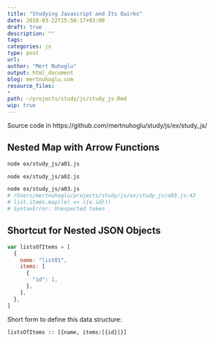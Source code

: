 ```yaml
---
title: "Studying Javascript and Its Quirks"
date: 2018-03-22T15:50:17+03:00  
draft: true
description: ""
tags:
categories: js
type: post
url:
author: "Mert Nuhoglu"
output: html_document
blog: mertnuhoglu.com
resource_files:
- 
path: ~/projects/study/js/study_js.Rmd
wip: true
---
```


<style>
  .main-container {
    max-width: 1600px !important;
  }
</style>

Source code in https://github.com/mertnuhoglu/study/js/ex/study_js/

## Nested Map with Arrow Functions

``` bash
node ex/study_js/a01.js
``` 

``` bash
node ex/study_js/a02.js
``` 

``` bash
node ex/study_js/a03.js
# /Users/mertnuhoglu/projects/study/js/ex/study_js/a03.js:43
# list.items.map((e) => ({e.id}))
# SyntaxError: Unexpected token .
``` 

## Shortcut for Nested JSON Objects

``` js
var listsOfItems = [
  {
    name: "list01",
    items: [
      {
        "id": 1,
      },
    ],
  },
]
``` 

Short form to define this data structure:

``` 
listsOfItems :: [{name, items:[{id}]}]
``` 




